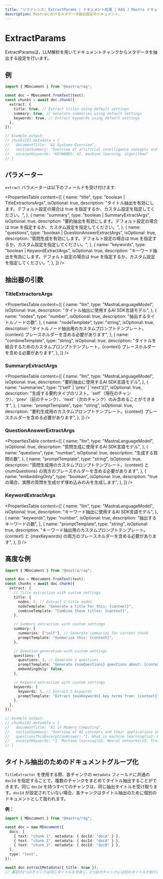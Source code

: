 ---
title: "リファレンス: ExtractParams | ドキュメント処理 | RAG | Mastra ドキュメント"
description: Mastraにおけるメタデータ抽出設定のドキュメント。
---

# ExtractParams

ExtractParamsは、LLM解析を用いてドキュメントチャンクからメタデータを抽出する設定を行います。

## 例

```typescript showLineNumbers copy
import { MDocument } from "@mastra/rag";

const doc = MDocument.fromText(text);
const chunks = await doc.chunk({
  extract: {
    title: true, // Extract titles using default settings
    summary: true, // Generate summaries using default settings
    keywords: true, // Extract keywords using default settings
  },
});

// Example output:
// chunks[0].metadata = {
//   documentTitle: "AI Systems Overview",
//   sectionSummary: "Overview of artificial intelligence concepts and applications",
//   excerptKeywords: "KEYWORDS: AI, machine learning, algorithms"
// }
```

## パラメーター

`extract` パラメーターは以下のフィールドを受け付けます:

<PropertiesTable
  content={[
    {
      name: "title",
      type: "boolean | TitleExtractorsArgs",
      isOptional: true,
      description:
        "タイトル抽出を有効にします。デフォルト設定の場合は true を指定するか、カスタム設定を指定してください。",
    },
    {
      name: "summary",
      type: "boolean | SummaryExtractArgs",
      isOptional: true,
      description:
        "要約抽出を有効にします。デフォルト設定の場合は true を指定するか、カスタム設定を指定してください。",
    },
    {
      name: "questions",
      type: "boolean | QuestionAnswerExtractArgs",
      isOptional: true,
      description:
        "質問生成を有効にします。デフォルト設定の場合は true を指定するか、カスタム設定を指定してください。",
    },
    {
      name: "keywords",
      type: "boolean | KeywordExtractArgs",
      isOptional: true,
      description:
        "キーワード抽出を有効にします。デフォルト設定の場合は true を指定するか、カスタム設定を指定してください。",
    },
  ]}
/>

## 抽出器の引数

### TitleExtractorsArgs

<PropertiesTable
  content={[
    {
      name: "llm",
      type: "MastraLanguageModel",
      isOptional: true,
      description: "タイトル抽出に使用するAI SDK言語モデル",
    },
    {
      name: "nodes",
      type: "number",
      isOptional: true,
      description: "抽出するタイトルノードの数",
    },
    {
      name: "nodeTemplate",
      type: "string",
      isOptional: true,
      description:
        "タイトルノード抽出用のカスタムプロンプトテンプレート。{context} プレースホルダーを含める必要があります",
    },
    {
      name: "combineTemplate",
      type: "string",
      isOptional: true,
      description:
        "タイトルを結合するためのカスタムプロンプトテンプレート。{context} プレースホルダーを含める必要があります",
    },
  ]}
/>

### SummaryExtractArgs

<PropertiesTable
  content={[
    {
      name: "llm",
      type: "MastraLanguageModel",
      isOptional: true,
      description: "要約抽出に使用するAI SDK言語モデル",
    },
    {
      name: "summaries",
      type: "('self' | 'prev' | 'next')[]",
      isOptional: true,
      description:
        "生成する要約タイプのリスト。'self'（現在のチャンク）、'prev'（前のチャンク）、'next'（次のチャンク）のみ含めることができます",
    },
    {
      name: "promptTemplate",
      type: "string",
      isOptional: true,
      description:
        "要約生成用のカスタムプロンプトテンプレート。{context} プレースホルダーを含める必要があります",
    },
  ]}
/>

### QuestionAnswerExtractArgs

<PropertiesTable
  content={[
    {
      name: "llm",
      type: "MastraLanguageModel",
      isOptional: true,
      description: "質問生成に使用するAI SDK言語モデル",
    },
    {
      name: "questions",
      type: "number",
      isOptional: true,
      description: "生成する質問の数",
    },
    {
      name: "promptTemplate",
      type: "string",
      isOptional: true,
      description:
        "質問生成用のカスタムプロンプトテンプレート。{context} と {numQuestions} の両方のプレースホルダーを含める必要があります",
    },
    {
      name: "embeddingOnly",
      type: "boolean",
      isOptional: true,
      description: "trueの場合、実際の質問を生成せず埋め込みのみを生成します",
    },
  ]}
/>

### KeywordExtractArgs

<PropertiesTable
  content={[
    {
      name: "llm",
      type: "MastraLanguageModel",
      isOptional: true,
      description: "キーワード抽出に使用するAI SDK言語モデル",
    },
    {
      name: "keywords",
      type: "number",
      isOptional: true,
      description: "抽出するキーワードの数",
    },
    {
      name: "promptTemplate",
      type: "string",
      isOptional: true,
      description:
        "キーワード抽出用のカスタムプロンプトテンプレート。{context} と {maxKeywords} の両方のプレースホルダーを含める必要があります",
    },
  ]}
/>

## 高度な例

```typescript showLineNumbers copy
import { MDocument } from "@mastra/rag";

const doc = MDocument.fromText(text);
const chunks = await doc.chunk({
  extract: {
    // Title extraction with custom settings
    title: {
      nodes: 2, // Extract 2 title nodes
      nodeTemplate: "Generate a title for this: {context}",
      combineTemplate: "Combine these titles: {context}",
    },

    // Summary extraction with custom settings
    summary: {
      summaries: ["self"], // Generate summaries for current chunk
      promptTemplate: "Summarize this: {context}",
    },

    // Question generation with custom settings
    questions: {
      questions: 3, // Generate 3 questions
      promptTemplate: "Generate {numQuestions} questions about: {context}",
      embeddingOnly: false,
    },

    // Keyword extraction with custom settings
    keywords: {
      keywords: 5, // Extract 5 keywords
      promptTemplate: "Extract {maxKeywords} key terms from: {context}",
    },
  },
});

// Example output:
// chunks[0].metadata = {
//   documentTitle: "AI in Modern Computing",
//   sectionSummary: "Overview of AI concepts and their applications in computing",
//   questionsThisExcerptCanAnswer: "1. What is machine learning?\n2. How do neural networks work?",
//   excerptKeywords: "1. Machine learning\n2. Neural networks\n3. Training data"
// }
```

## タイトル抽出のためのドキュメントグループ化

`TitleExtractor` を使用する際、各チャンクの `metadata` フィールドに共通の `docId` を指定することで、複数のチャンクをまとめてタイトル抽出することができます。同じ `docId` を持つすべてのチャンクは、同じ抽出タイトルを受け取ります。`docId` が設定されていない場合、各チャンクはタイトル抽出のために個別のドキュメントとして扱われます。

**例：**

```ts
import { MDocument } from "@mastra/rag";

const doc = new MDocument({
  docs: [
    { text: "chunk 1", metadata: { docId: "docA" } },
    { text: "chunk 2", metadata: { docId: "docA" } },
    { text: "chunk 3", metadata: { docId: "docB" } },
  ],
  type: "text",
});

await doc.extractMetadata({ title: true });
// 最初の2つのチャンクは同じタイトルを共有し、3つ目のチャンクには別のタイトルが割り当てられます。
```
